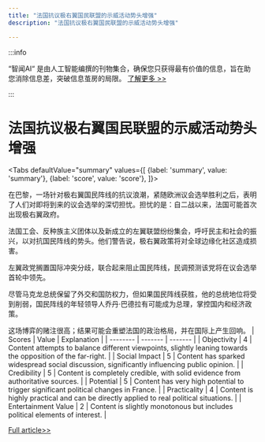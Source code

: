 ```yaml
---
title: "法国抗议极右翼国民联盟的示威活动势头增强"
description: "法国抗议极右翼国民联盟的示威活动势头增强"

---
```



:::info

“智闻AI“ 是由人工智能编撰的刊物集合，确保您只获得最有价值的信息，旨在助您消除信息差，突破信息茧房的局限。  [了解更多 >>](/)

:::

# 法国抗议极右翼国民联盟的示威活动势头增强


<Tabs
	defaultValue="summary"
	values={[
	{label: 'summary', value: 'summary'},
	{label: 'score', value: 'score'},
]}>
<TabItem value="summary">


在巴黎，一场针对极右翼国民阵线的抗议浪潮，紧随欧洲议会选举胜利之后，表明了人们对即将到来的议会选举的深切担忧。担忧的是：自二战以来，法国可能首次出现极右翼政府。

法国工会、反种族主义团体以及新成立的左翼联盟纷纷集会，呼吁民主和社会的振兴，以对抗国民阵线的势头。他们警告说，极右翼政策将对全球边缘化社区造成损害。

左翼政党搁置国际冲突分歧，联合起来阻止国民阵线，民调预测该党将在议会选举首轮中领先。

尽管马克龙总统保留了外交和国防权力，但如果国民阵线获胜，他的总统地位将受到削弱，国民阵线的年轻领导人乔丹·巴德拉有可能成为总理，掌控国内和经济政策。

这场博弈的赌注很高；结果可能会重塑法国的政治格局，并在国际上产生回响。
</TabItem>
<TabItem value="score">
	| Scores     | Value   | Explanation |
	| -------- | ------- | ------- |
	| Objectivity  | 4    | Content attempts to balance different viewpoints, slightly leaning towards the opposition of the far-right.    |
	| Social Impact | 5     | Content has sparked widespread social discussion, significantly influencing public opinion.    |
	| Credibility    | 5    | Content is completely credible, with solid evidence from authoritative sources.    |
	| Potential    | 5    | Content has very high potential to trigger significant political changes in France.    |
	| Practicality    | 4    | Content is highly practical and can be directly applied to real political situations.    |
	| Entertainment Value    | 2    | Content is slightly monotonous but includes political elements of interest.    |
</TabItem>
</Tabs>

[Full article>>](https://apnews.com/article/france-protest-far-right-election-e064dc74857dc963b2a331f4cdf572d1)
